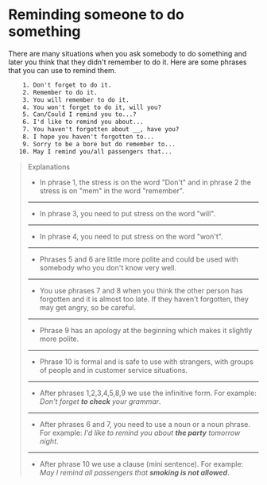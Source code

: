 # Reminding someone to do something

There are many situations when you ask somebody to do something and later you think that they didn't remember to do it. Here are some phrases that you can use to remind them.

```txt
    1. Don't forget to do it.
    2. Remember to do it.
    3. You will remember to do it.
    4. You won't forget to do it, will you?
    5. Can/Could I remind you to...?
    6. I'd like to remind you about...
    7. You haven't forgotten about __, have you?
    8. I hope you haven't forgotten to...
    9. Sorry to be a bore but do remember to...
   10. May I remind you/all passengers that...
```

> Explanations
>
> - In phrase 1, the stress is on the word "Don't" and in phrase 2 the stress is on "mem" in the word "remember".
>
> ---
>
> - In phrase 3, you need to put stress on the word "will".
>
> ---
>
> - In phrase 4, you need to put stress on the word "won't".
>
> ---
>
> - Phrases 5 and 6 are little more polite and could be used with somebody who you don't know very well.
>
> ---
>
> - You use phrases 7 and 8 when you think the other person has forgotten and it is almost too late. If they haven't forgotten, they may get angry, so be careful.
>
> ---
>
> - Phrase 9 has an apology at the beginning which makes it slightly more polite.
>
> ---
>
> - Phrase 10 is formal and is safe to use with strangers, with groups of people and in customer service situations.
>
> ---
>
> - After phrases 1,2,3,4,5,8,9 we use the infinitive form. For example: _Don't forget **to check** your grammar_.
>
> ---
>
> - After phrases 6 and 7, you need to use a noun or a noun phrase. For example: _I'd like to remind you about **the party** tomorrow night_.
>
> ---
>
> - After phrase 10 we use a clause (mini sentence). For example: _May I remind all passengers that **smoking is not allowed**_.
